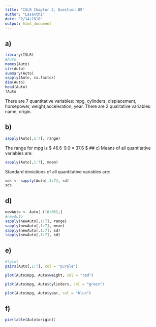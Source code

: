 ```yaml
---
title: "ISLR Chapter 2, Question 09"
author: "Lasanthi"
date: "2/14/2018"
output: html_document
---
```


## a)

```r
library(ISLR)
#Auto 
names(Auto)
str(Auto)
summary(Auto)
sapply(Auto, is.factor)
dim(Auto)
head(Auto)
?Auto
```
There are 7 quantitative variables: mpg, cylinders, displacement, horsepower, weight,acceleration, year.
There are 2 qualitative variables: name, origin.

## b)
```r
sapply(Auto[,1:7], range)
```
The range for mpg is $ 46.6-9.0 = 37.6 $ 
## c)
Means of all quantitative variables are:
```r
sapply(Auto[,1:7], mean)

```

Standard deviations of all quantitative variables are:
```r
sds <- sapply(Auto[,1:7], sd)
sds
```

## d)

```r
newAuto <- Auto[-(10:85),]
#newAuto
sapply(newAuto[,1:7], range)
sapply(newAuto[,1:7], mean)
sapply(newAuto[,1:7], sd)
lapply(newAuto[,1:7], sd)
```


## e)

```r
#?plot
pairs(Auto[,1:7], col = "purple")

plot(Auto$mpg, Auto$weight, col = "red")

plot(Auto$mpg, Auto$cylinders, col = "green")

plot(Auto$mpg, Auto$year, col = "blue")


```

## f)

```r
pie(table(Auto$origin))
```




